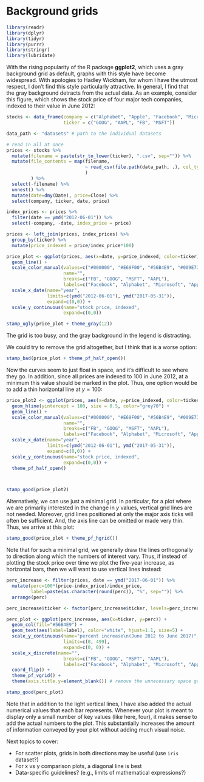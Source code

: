 # Background grids

```r
library(readr)
library(dplyr)
library(tidyr)
library(purrr)
library(stringr)
library(lubridate)
```

With the rising popularity of the R package **ggplot2**, which uses a gray background grid as default, graphs with this style have become widespread. With apologies to Hadley Wickham, for whom I have the utmost respect, I don't find this style particularly attractive. In general, I find that the gray background detracts from the actual data. As an example, consider this figure, which shows the stock price of four major tech companies, indexed to their value in June 2012:

```r
stocks <- data_frame(company = c("Alphabet", "Apple", "Facebook", "Microsoft"),
                     ticker = c("GOOG", "AAPL", "FB", "MSFT"))

data_path <- "datasets" # path to the individual datasets

# read in all at once
prices <- stocks %>%
  mutate(filename = paste(str_to_lower(ticker), ".csv", sep="")) %>%
  mutate(file_contents = map(filename,
                             ~ read_csv(file.path(data_path, .), col_types = "cdddd-")
                             )
         ) %>%
  select(-filename) %>%
  unnest() %>%
  mutate(date=dmy(Date), price=Close) %>%
  select(company, ticker, date, price)

index_prices <- prices %>%
  filter(date == ymd("2012-06-01")) %>%
  select(-company, -date, index_price = price)

prices <- left_join(prices, index_prices) %>%
  group_by(ticker) %>%
  mutate(price_indexed = price/index_price*100)

price_plot <- ggplot(prices, aes(x=date, y=price_indexed, color=ticker)) +
  geom_line() +
  scale_color_manual(values=c("#000000", "#E69F00", "#56B4E9", "#009E73"),
                     name="",
                     breaks=c("FB", "GOOG", "MSFT", "AAPL"),
                     labels=c("Facebook", "Alphabet", "Microsoft", "Apple")) +
  scale_x_date(name="year",
               limits=c(ymd("2012-06-01"), ymd("2017-05-31")),
               expand=c(0,0)) + 
  scale_y_continuous(name="stock price, indexed",
                     expand=c(0,0))

stamp_ugly(price_plot + theme_gray(12))
```
The grid is too busy, and the gray background in the legend is distracting.

We could try to remove the grid altogether, but I think that is a worse option:
```r
stamp_bad(price_plot + theme_pf_half_open())
```
Now the curves seem to just float in space, and it's difficult to see where they go. In addition, since all prices are indexed to 100 in June 2012, at a minimum this value should be marked in the plot. Thus, one option would be to add a thin horizontal line at $y=100$:
```r
price_plot2 <- ggplot(prices, aes(x=date, y=price_indexed, color=ticker)) +
  geom_hline(yintercept = 100, size = 0.5, color="grey70") +
  geom_line() +
  scale_color_manual(values=c("#000000", "#E69F00", "#56B4E9", "#009E73"),
                     name="",
                     breaks=c("FB", "GOOG", "MSFT", "AAPL"),
                     labels=c("Facebook", "Alphabet", "Microsoft", "Apple")) +
  scale_x_date(name="year",
               limits=c(ymd("2012-06-01"), ymd("2017-05-31")),
               expand=c(0,0)) + 
  scale_y_continuous(name="stock price, indexed",
                     expand=c(0,0)) +
  theme_pf_half_open()



stamp_good(price_plot2)
```


Alternatively, we can use just a minimal grid. In particular, for a plot where we are primarily interested in the change in $y$ values, vertical grid lines are not needed. Moreover, grid lines positioned at only the major axis ticks will often be sufficient. And, the axis line can be omitted or made very thin. Thus, we arrive at this plot:
```r
stamp_good(price_plot + theme_pf_hgrid())
```

Note that for such a minimal grid, we generally draw the lines orthogonally to direction along which the numbers of interest vary. Thus, if instead of plotting the stock price over time we plot the five-year increase, as horizontal bars, then we will want to use vertical lines instead:
```r
perc_increase <- filter(prices, date == ymd("2017-06-01")) %>%
  mutate(perc=100*(price-index_price)/index_price,
         label=paste(as.character(round(perc)), "%", sep="")) %>%
  arrange(perc)

perc_increase$ticker <- factor(perc_increase$ticker, levels=perc_increase$ticker)

perc_plot <- ggplot(perc_increase, aes(x=ticker, y=perc)) +
  geom_col(fill="#56B4E9") +
  geom_text(aes(label=label), color="white", hjust=1.1, size=5) +
  scale_y_continuous(name="percent increase\n(June 2012 to June 2017)",
                     limits=c(0, 499),
                     expand=c(0, 0)) +
  scale_x_discrete(name="",
                     breaks=c("FB", "GOOG", "MSFT", "AAPL"),
                     labels=c("Facebook", "Alphabet", "Microsoft", "Apple")) +
  coord_flip() +
  theme_pf_vgrid() +
  theme(axis.title.y=element_blank()) # remove the unnecessary space generated by an empty label

stamp_good(perc_plot)
```
Note that in addition to the light vertical lines, I have also added the actual numerical values that each bar represents. Whenever your plot is meant to display only a small number of key values (like here, four), it makes sense to add the actual numbers to the plot. This substantially increases the amount of information conveyed by your plot without adding much visual noise.

Next topics to cover:

- For scatter plots, grids in both directions may be useful (use `iris` dataset?)
- For x vs y comparison plots, a diagonal line is best
- Data-specific guidelines? (e.g., limits of mathematical expressions?)
